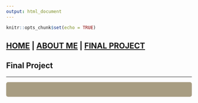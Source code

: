 ```yaml
---
output: html_document
---
```


```r
knitr::opts_chunk$set(echo = TRUE)
```

## [HOME](https://hgharmer.github.io/index.html) | [ABOUT ME](https://hgharmer.github.io/about-me/index.html) | [FINAL PROJECT](https://hgharmer.github.io/final_project/index.html)

<style>
div.gray { background-color:#008080; border-radius: 5px; padding: 20px;}
</style>
<div class = "gray">

# **Final Project** 
___
</div>

<style>
div.blue { background-color:#a89d82; border-radius: 5px; padding: 20px;}
</style>
<div class = "blue">



</div>